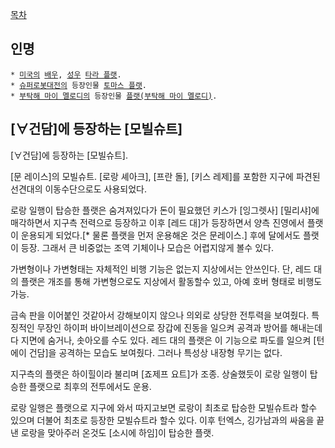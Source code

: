 

[[목차]]

== 인명 ==
 * [[미국]]의 [[배우]], [[성우]] [[타라 플랫]].
 * [[슈퍼로봇대전]]의 등장인물 [[토마스 플랫]].
 * [[부탁해 마이 멜로디]]의 등장인물 [[플랫(부탁해 마이 멜로디)]].

== [∀건담]에 등장하는 [모빌슈트] ==
[∀건담]에 등장하는 [모빌슈트].

[문 레이스]의 모빌슈트. [로랑 셰아크], [프란 돌], [키스 레제]를 포함한 지구에 파견된 선견대의 이동수단으로도 사용되었다.

로랑 일행이 탑승한 플랫은 숨겨져있다가 돈이 필요했던 키스가 [잉그렛사] [밀리샤]에 매각하면서 지구측 전력으로 등장하고 이후 [레드 대]가 등장하면서 양측 진영에서 플랫이 운용되게 되었다.[* 물론 플랫을 먼저 운용해온 것은 문레이스.] 후에 달에서도 플랫이 등장. 그래서 큰 비중없는 조역 기체이나 모습은 어렵지않게 볼수 있다.

가변형이나 가변형태는 자체적인 비행 기능은 없는지 지상에서는 안쓰인다. 단, 레드 대의 플랫은 개조를 통해 가변형으로도 지상에서 활동할수 있고, 아예 호버 형태로 비행도 가능.

금속 판을 이어붙인 것같아서 강해보이지 않으나 의외로 상당한 전투력을 보여줬다. 특징적인 무장인 하이퍼 바이브레이션으로 장갑에 진동을 일으켜 공격과 방어를 해내는데다 지면에 숨거나, 솟아오를 수도 있다. 레드 대의 플랫은 이 기능으로 파도를 일으켜 [턴에이 건담]을 공격하는 모습도 보여줬다. 그러나 특성상 내장형 무기는 없다.

지구측의 플랫은 하이힐이라 불리며 [죠제프 요트]가 조종. 상술했듯이 로랑 일행이 탑승한 플랫으로 최후의 전투에서도 운용.

로랑 일행은 플랫으로 지구에 와서 따지고보면 로랑이 최초로 탑승한 모빌슈트라 할수 있으며 더불어 최초로 등장한 모빌슈트라 할수 있다. 이후 턴엑스, 깅가남과의 싸움을 끝낸 로랑을 맞아주러 온것도 [소시에 하임]이 탑승한 플랫.
